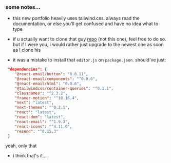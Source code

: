 ### some notes...
- this new portfolio heavily uses tailwind.css. always read the documentation, or else you'll get confused and have no idea what to type

- if u actually want to clone that guy [repo](https://github.com/Joscriptt/portfolioblog) (not this one), feel free to do so. but if I were you, i would rather just upgrade to the newest one as soon as I clone his

- it was a mistake to install that ``editor.js`` on ``package.json``. should've just:
```json
 "dependencies": {
    "@react-email/button": "0.0.11",
    "@react-email/components": "^0.0.6",
    "@react-email/html": "0.0.6",
    "@tailwindcss/container-queries": "^0.1.1",
    "classnames": "^2.3.2",
    "framer-motion": "^10.16.4",
    "next": "latest",
    "next-themes": "^0.2.1",
    "react": "latest",
    "react-dom": "latest",
    "react-email": "^1.9.3",
    "react-icons": "^4.11.0",
    "resend": "^0.15.3"
 }
 ```
yeah, only that

- i think that's it...